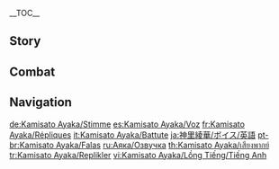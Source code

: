 {{CharacterTabs}}
{{LanguageTabs}}
__TOC__
==Story==
{{VO/Story
|character           = Kamisato Ayaka
|name                = Kamisato Ayaka

|vo_01_01_title      = Hello
|vo_01_01_file       = VO_{language}{character} Hello.ogg
|vo_01_01_tx         = Master of [[Inazuma]] Kamisato Art Tachi Jutsu &mdash; Kamisato Ayaka, present!<br>Delighted to make your acquaintance.

|vo_02_01_title      = Chat: Stability
|vo_02_01_file       = VO_{language}{character} Chat - Stability.ogg
|vo_02_01_tx         = I only wish life could be as leisurely as this a little more often... How greedy of me.

|vo_02_02_title      = Chat: Sword
|vo_02_02_file       = VO_{language}{character} Chat - Sword.ogg
|vo_02_02_tx         = A blade is like a tea-leaf. Only those who sample it many times can appreciate its true qualities.

|vo_02_03_title      = Chat: Zoning Out
|vo_02_03_file       = VO_{language}{character} Chat - Zoning Out.ogg
|vo_02_03_tx         = So this is a day in the life of the [[Traveler]]... Hehe, I'm learning more about you all the time.

|vo_02_04_title      = Chat: Famous Sword
|vo_02_04_file       = VO_{language}{character} Chat - Famous Sword.ogg
|vo_02_04_tx         = A blade embraces its duty as a jeweler cherishes their gems.

|vo_03_01_title      = When It Rains
|vo_03_01_file       = VO_{language}{character} When It Rains.ogg
|vo_03_01_tx         = Come with me, let us find shelter from the rain.

|vo_03_02_title      = When Thunder Strikes
|vo_03_02_file       = VO_{language}{character} When Thunder Strikes.ogg
|vo_03_02_tx         = Her Excellency... What is she trying to communicate?
|vo_03_02_mention    = Raiden Shogun

|vo_03_03_title      = When It Snows
|vo_03_03_file       = VO_{language}{character} When It Snows.ogg
|vo_03_03_tx         = "Snow that once adorned the world in silver, thaws to reveal the gleam of the fruit upon frost-laden branches." *sigh* How picturesque! Only some tea would make this setting more complete.

|vo_03_04_title      = When the Sun Is Out
|vo_03_04_file       = VO_{language}{character} When the Sun Is Out.ogg
|vo_03_04_tx         = There's a pleasant breeze and glorious sunshine... So, where shall we go for a walk?

|vo_03_05_title      = When It's Windy
|vo_03_05_file       = VO_{language}{character} When It's Windy.ogg
|vo_03_05_tx         = Close your eyes and face the wind... It feels wonderful, doesn't it?

|vo_04_01_title      = Good Morning
|vo_04_01_file       = VO_{language}{character} Good Morning.ogg
|vo_04_01_tx         = Oh, good morning, Traveler. ...Whenever I see you in the morning, somehow, it makes me feel like... today is going to be a good day.

|vo_04_02_title      = Good Afternoon
|vo_04_02_file       = VO_{language}{character} Good Afternoon.ogg
|vo_04_02_tx         = Good afternoon. It is normal to feel drowsy after lunch, might I interest you in a game of Go to stimulate the mind?

|vo_04_03_title      = Good Evening
|vo_04_03_file       = VO_{language}{character} Good Evening.ogg
|vo_04_03_tx         = Greetings. An auspicious breeze blows this evening. Tonight will be peaceful.

|vo_04_04_title      = Good Night
|vo_04_04_file       = VO_{language}{character} Good Night.ogg
|vo_04_04_tx         = "Was it one's thoughts that drew him to my dreams? Had I known it a dream, one would not have awakened." Hehe, I love that poem.

|vo_05_01_title      = About {character}: [[Yashiro Commission]]
|vo_05_01_file       = VO_{language}{character} About {character} - Yashiro Commission.ogg
|vo_05_01_tx         = "[[Inazuma Shogunate]], Yashiro Commission, [[Kamisato Clan]]." Widely known as one of the most distinguished clans in all of Inazuma, it is the branch of the [[Tri-Commission]] that manages ceremonial and cultural affairs. Since my parents passed, Brother and I assumed responsibility for all clan matters, big and small.
|vo_05_01_mention    = Kamisato Ayato,Kamisato Kayo

|vo_05_02_title      = About {character}: Position
|vo_05_02_friendship = 4
|vo_05_02_file       = VO_{language}{character} About {character} - Position.ogg
|vo_05_02_tx         = Many look up to me as the Shirasagi Himegimi and as the daughter of the Kamisato Clan. But the object of their respect has everything to do with my position, and nothing at all to do with me, Ayaka. It makes me think that... maybe, there is only one person I know who is truly able to get close to me...

|vo_05_03_title      = About {character}: Aspiration
|vo_05_03_friendship = 6
|vo_05_03_file       = VO_{language}{character} About {character} - Aspiration.ogg
|vo_05_03_tx         = Today, as in the past, I aspire to be somebody whom everyone can trust. But what motivates me is no longer the responsibilities I shoulder, or the expectations of other people. Rather, it is the fact that you are this kind of person, too.

|vo_06_01_title      = About Us: Teahouse
|vo_06_01_file       = VO_{language}{character} About Us - Teahouse.ogg
|vo_06_01_tx         = If you've got time, shall we take a walk to [[Komore Teahouse]]? To chat about the art of tea on a pleasant day like this seems like the sophisticated thing to do.

|vo_06_02_title      = About Us: Festivals
|vo_06_02_friendship = 6
|vo_06_02_quest      = The Whispers of the Crane and the White Rabbit
|vo_06_02_file       = VO_{language}{character} About Us - Festivals.ogg
|vo_06_02_tx         = If I ever have the chance, I would very much like to experience the festivities of another nation with you one day. Though, I will need some guidance on local customs and etiquette, and advice on what gifts to bring... Could I trouble you to give me some guidance?

|vo_07_01_title      = About the [[Vision]]
|vo_07_01_friendship = 4
|vo_07_01_file       = VO_{language}{character} About the Vision.ogg
|vo_07_01_tx         = Visions are a seal of approval for those who are most ambitious. As for my own ambitions, they shall remain private for now. It is nothing more than an insignificant dream.

|vo_07_02_title      = Something to Share
|vo_07_02_file       = VO_{language}{character} Something to Share.ogg
|vo_07_02_tx         = It is said that "the flavor of Zen is that of tea," and it is also said that "the power of Zen is that of the blade." One might then ask: What does that say about the relationship between tea and the blade?

|vo_07_03_title      = Interesting Things
|vo_07_03_file       = VO_{language}{character} Interesting Things.ogg
|vo_07_03_tx         = Have you ever noticed the withering sakura tree in the city? For me, there is a beauty to the withering, it brings back fond memories of the spring. Most people don't agree &mdash; sakura trees that will never bloom again are removed. But when I look at a tree, all I want is to see it blossom again... just one more time...

|vo_08_01_title      = About [[Thoma]]
|vo_08_01_friendship = 4
|vo_08_01_file       = VO_{language}{character} About Thoma.ogg
|vo_08_01_tx         = Thoma is a dear friend. He always lifts my spirits with his sunny disposition. In a sense, I think of him as another brother, and as a full member of the Kamisato Clan.
|vo_08_01_mention    = Thoma

|vo_08_02_title      = About [[Kujou Sara]]
|vo_08_02_friendship = 4
|vo_08_02_file       = VO_{language}{character} About Kujou Sara.ogg
|vo_08_02_tx         = Kujou Sara of the [[Tenryou Commission]] is... not known to smile, and I have had my fair share of disputes with her. She is, however, a loyal servant to Inazuma, there is no question about that.
|vo_08_02_mention    = Kujou Sara

|vo_08_03_title      = About [[Shikanoin Heizou]]
|vo_08_03_friendship = 4
|vo_08_03_file       = VO_{language}{character} About Shikanoin Heizou.ogg
|vo_08_03_tx         = Mr. Shikanoin belongs to the Tenryou Commission, just like [[Kujou Sara|Miss Kujou]]. He is very... principled, sometimes even more determinedly so than Miss Kujou. The only thing is, when it comes to the question of which matters should be governed by his principles, I believe only Mr. Shikanoin himself knows the answer...
|vo_08_03_mention    = Kujou Sara,Shikanoin Heizou

|vo_08_04_title      = About [[Sayu]]
|vo_08_04_friendship = 4
|vo_08_04_file       = VO_{language}{character} About Sayu.ogg
|vo_08_04_tx         = Ah, little Sayu. She hasn't been causing you any trouble lately, has she? Hehe, if you ever notice her slacking off, please let me know.
|vo_08_04_mention    = Sayu

|vo_08_05_title      = About the [[Raiden Shogun]]: Guesswork
|vo_08_05_friendship = 4
|vo_08_05_file       = VO_{language}{character} About the Raiden Shogun - Guesswork.ogg
|vo_08_05_tx         = The Almighty Shogun? It would be improper of me to comment, given that I am one of her subjects. All I will say is that... I think that Her Excellency must get lonely on the road to eternity.
|vo_08_05_mention    = Raiden Shogun,Ei

|vo_08_06_title      = About the Raiden Shogun: Standpoint
|vo_08_06_friendship = 6
|vo_08_06_quest      = Omnipresence Over Mortals
|vo_08_06_subtitle   = For English, this line does not feature audio.
|vo_08_06_file       = VO_{language}{character} About the Raiden Shogun - Standpoint.ogg
|vo_08_06_tx         = To witness the [[Musou no Hitotachi]] and live to tell the tale is quite a remarkable feat. Even though I recognize her as our true deity with the power to change Inazuma's fate at will, if there is conflict between the two of you, then... I shall choose to side with you.
|vo_08_06_mention    = Raiden Shogun,Ei

|vo_08_07_title      = About [[Yae Miko]]
|vo_08_07_friendship = 4
|vo_08_07_file       = VO_{language}{character} About Yae Miko.ogg
|vo_08_07_tx         = I have always greatly enjoyed working with Guuji Yae. Organizing festival affairs generally takes a lot of effort and doesn't generate much income, but Guuji Yae's events always come off both elegant and profitable.
|vo_08_07_mention    = Yae Miko

|vo_08_08_title      = About [[Kamisato Ayato]]
|vo_08_08_friendship = 4
|vo_08_08_file       = VO_{language}{character} About Kamisato Ayato.ogg
|vo_08_08_tx         = As the head of the Kamisato Clan, brother always has a full schedule of places he needs to be. I do try my best to share his load, but there is no changing the pressure he is subjected to all year round, and the toll it takes upon him. *sigh* If you see him, remind him to take care of himself, for his sister's sake...
|vo_08_08_mention    = Kamisato Ayato

|vo_08_09_title      = About [[Yoimiya]]
|vo_08_09_friendship = 4
|vo_08_09_file       = VO_{language}{character} About Yoimiya.ogg
|vo_08_09_tx         = The Yashiro Commission and the shrine maidens are responsible for festival affairs, and Yoimiya, as a fireworks expert, knows how to create an atmosphere. So we have become well acquainted with her over the years.<br>Hmm? Public order and fire prevention? We factor these concerns in well in advance during the planning stage. To deny people the chance to see fireworks simply for these reasons would leave them feeling very disappointed.
|vo_08_09_mention    = Yoimiya

|vo_09_01_title      = More About {character}: I
|vo_09_01_quest      = Stillness, the Sublimation of Shadow
|vo_09_01_file       = VO_{language}{character} More About {character} - 01.ogg
|vo_09_01_tx         = Your request is quite unusual for me. Since I see you as a friend, it would only be fair to be open and honest with you, but if this means sharing secrets of the Kamisato Clan... I would ask that you keep anything I tell you in strict confidence.

|vo_09_02_title      = More About {character}: II
|vo_09_02_friendship = 3
|vo_09_02_quest      = Stillness, the Sublimation of Shadow
|vo_09_02_file       = VO_{language}{character} More About {character} - 02.ogg
|vo_09_02_tx         = The Kamisato Clan once suffered a major blow when we failed to protect a swordsmith of national significance. We were harassed by the [[Fatui]], we lost many of our people, and we received a great deal of criticism. It all aged Father greatly, and severely damaged the Kamisato Clan's standing within the Shogunate. Brother has worked tirelessly to reverse the trend since he assumed leadership, but although our clan's position is now restored and the Yashiro Commission is unified once more, we still rely on Brother to make the decisions on all matters of any importance.
|vo_09_02_mention    = Kamisato Ayato

|vo_09_03_title      = More About {character}: III
|vo_09_03_friendship = 4
|vo_09_03_quest      = Stillness, the Sublimation of Shadow
|vo_09_03_file       = VO_{language}{character} More About {character} - 03.ogg
|vo_09_03_tx         = The art of blade forging taught by the Shogun varies based on astrology, application, materials used, the furnace conditions, individual personalities, and elemental changes. These differences between smiths is what gave rise to the [[Raiden Gokaden]]. Swordsmiths capable of forging renowned blades are seen as spiritual personnel with sacred abilities, and as such they should be managed by the Yashiro Commission, which oversees all cultural, artistic, and ceremonial affairs. So naturally, the swordsmith's betrayal is the fault of ineffectual management by the Kamisato Clan.
|vo_09_03_mention    = Raiden Shogun,Ei

|vo_09_04_title      = More About {character}: IV
|vo_09_04_friendship = 5
|vo_09_04_quest      = Stillness, the Sublimation of Shadow
|vo_09_04_file       = VO_{language}{character} More About {character} - 04.ogg
|vo_09_04_tx         = My [[Kamisato Kayo|mother]] was the most incredible person. She was always so dignified and elegant, always smiling, no matter what situation she might be facing. She had so much to deal with in the clan on so many levels, but she took it all in stride &mdash; it was like nothing could ever faze her. Everything about her was perfect, and I say that without exaggerating. *sigh* But the moment she passed away, I realized... I couldn't hide behind my mother any longer. I wasn't little Ayaka any more.
|vo_09_04_mention    = Kamisato Kayo

|vo_09_05_title      = More About {character}: V
|vo_09_05_friendship = 6
|vo_09_05_quest      = Stillness, the Sublimation of Shadow
|vo_09_05_file       = VO_{language}{character} More About {character} - 05.ogg
|vo_09_05_tx         = What I want to say next is perhaps not befitting of a member of the Inazuma Shogunate, Yashiro Commission, Kamisato Clan, but... unless I am mistaken, I trust that you will not take issue with this slight departure from convention on my part...<br>That is to say... I'm a little tired, may I rest my head on your shoulder? Just for a moment.

|vo_10_01_title      = {character}'s Hobbies
|vo_10_01_file       = VO_{language}{character} Hobbies.ogg
|vo_10_01_tx         = I have great affection for the arts: music, song, poetry, shougi, and dancing. And you?

|vo_10_02_title      = {character}'s Troubles: Concerns
|vo_10_02_file       = VO_{language}{character} Troubles - Concerns.ogg
|vo_10_02_tx         = Troubles? Well, I mean... that's life, isn't it? There will always be things that don't go one's way. But I do not wish to worry those around me on account of things that are my concern alone... so, it is best if I keep them to myself.

|vo_10_03_title      = {character}'s Troubles: Desires
|vo_10_03_friendship = 6
|vo_10_03_file       = VO_{language}{character} Troubles - Desires.ogg
|vo_10_03_tx         = Openness is something I find very difficult. I constantly have to remind myself that as a lady of the Kamisato Clan, there are countless people watching and countless expectations to live up to. I must be a model of exemplary conduct at all times. But even so, shouldn't I still follow my dreams? Shouldn't I... share my true feelings with you?

|vo_10_04_title      = Favorite Food
|vo_10_04_file       = VO_{language}{character} Favorite Food.ogg
|vo_10_04_tx         = I'm fascinated by food from overseas. Though I don't get to try it very often... So, if I had to choose something from Inazuma, then probably... Chazuke. But not when anybody else is watching... So I tell you that in confidence.

|vo_10_05_title      = Least Favorite Food
|vo_10_05_file       = VO_{language}{character} Least Favorite Food.ogg
|vo_10_05_tx         = Though I do not eschew animal fat and organs entirely, they are far from my first choice.

<!-- Receiving a Gift -->
|vo_11_01_title      = Receiving a Gift: I
|vo_11_01_file       = VO Kamisato Ayaka Receiving a Gift - 01.ogg
|vo_11_01_tx         = Mmm... Yes, I am truly fortunate...

|vo_11_02_title      = Receiving a Gift: II
|vo_11_02_file       = VO Kamisato Ayaka Receiving a Gift - 02.ogg
|vo_11_02_tx         = Thank you for the opportunity to try this dish. I will always savor it.

|vo_11_03_title      = Receiving a Gift: III
|vo_11_03_file       = VO Kamisato Ayaka Receiving a Gift - 03.ogg
|vo_11_03_tx         = Hmm... It's a bit greasy for my taste.

|vo_12_01_title      = Birthday
|vo_12_01_file       = VO_{language}{character} Birthday.ogg
|vo_12_01_tx         = Come with me! We're not going far away &mdash; I promise it won't delay you too much.<br>I managed to find out when your birthday was well in advance, so I could prepare in good time. Hopefully this wasn't assuming too much, but I guessed you might prefer this to an expensive gift.<br>In honor of your birthday, please allow me to perform a fan dance for you.

|vo_13_01_title      = Feelings About Ascension: Intro
|vo_13_01_ascension  = 1
|vo_13_01_file       = VO_{language}{character} Feelings About Ascension - 01.ogg
|vo_13_01_tx         = Thank you very much. It has been richly rewarding to learn from you so far, and I believe my skills with the blade can go even further still.

|vo_13_02_title      = Feelings About Ascension: Building Up
|vo_13_02_ascension  = 2
|vo_13_02_file       = VO_{language}{character} Feelings About Ascension - 02.ogg
|vo_13_02_tx         = Thank you for your guidance. With your assistance, I am gaining a more thorough understanding of my capabilities.

|vo_13_03_title      = Feelings About Ascension: Climax
|vo_13_03_ascension  = 4
|vo_13_03_file       = VO_{language}{character} Feelings About Ascension - 03.ogg
|vo_13_03_tx         = I feel more competent now than ever before. I even have the time outside my work for the Yashiro Commission to try some new things. Would you like to try one of my home-made snacks? I just learned how to make them recently.

|vo_13_04_title      = Feelings About Ascension: Conclusion
|vo_13_04_ascension  = 6
|vo_13_04_file       = VO_{language}{character} Feelings About Ascension - 04.ogg
|vo_13_04_tx         = "Though I cling to that which has given me the strength to hold on, the weight of letting go is ever-foreboding."<br>My apologies, it should be a happy occasion, and yet it is such a sad phrase that comes to mind. Our time together has been so pleasant that I am fearful of losing what I have gained. I'm sorry, I must compose myself.
}}

==Combat==
{{Combat VO
|character           = Kamisato Ayaka

|skill_1_tx          = Take flight.
|skill_2_tx          = My apologies.
|skill_3_tx          = Whirling snow.

|burst_1_tx          = Embrace the ice.
|burst_2_tx          = Sakura swirl.
|burst_3_tx          = Kamisato Art: Soumetsu!

|sprint-s_1_file     = Sprint Start 01,Sprint Start 02,Sprint Start 03

|glider_1_file       = Deploying Wind Glider 01,Deploying Wind Glider 02,Deploying Wind Glider 03

|chest_1_tx          = Collecting rare and exquisite treasures... Yes, this seems suitably sophisticated.
|chest_2_tx          = Hehe... Today is a lucky day.
|chest_3_tx          = I shall treasure this good fortune.

|low-hp_1_tx         = I will not stand for this.
|low-hp_2_tx         = A worthy opponent...
|low-hp_3_tx         = We ought to end this!

|ally-low-hp_1_tx    = Do not overdo it.
|ally-low-hp_2_tx    = Take care!

|fallen_1_tx         = Pardon my indiscretion...
|fallen_2_tx         = Much remains... unfinished...
|fallen_3_tx         = I have dishonored... our clan...

|hit-l_1_file        = Light Hit Taken 01,Light Hit Taken 02,Light Hit Taken 03,Light Hit Taken 04,Light Hit Taken 05,Light Hit Taken 06

|hit-h_1_tx          = So rude!
|hit-h_2_tx          = Unthinkable...
|hit-h_3_file        = Heavy Hit Taken 03,Heavy Hit Taken 04,Heavy Hit Taken 05,Heavy Hit Taken 06

|join_1_tx           = Kamisato Ayaka, present.
|join_2_tx           = I await your instruction.
|join_3_tx           = A pleasure to be working with you.

|idle_1_file         = Standby 02
|idle_1_actual_tx    = A blade embraces its duty as a jeweler cherishes their gems.

|atk-l_1_file        = Light Attack 01,Light Attack 02,Light Attack 03,Light Attack 04,Light Attack 05,Light Attack 06,Light Attack 07

|atk-m_1_file        = Mid Attack 01,Mid Attack 02,Mid Attack 03

|atk-h_1_file        = Heavy Attack 01,Heavy Attack 02,Heavy Attack 03

|climb_1_file        = Climbing 01,Climbing 02,Climbing 03,Climbing 04,Climbing 05

|climb-b_1_file      = Climbing Breath 01,Climbing Breath 02,Climbing Breath 03
|jump_1_file         = Jumping 01,Jumping 02,Jumping 03,Jumping 04,Jumping 05
}}

==Navigation==
{{Character Navbox|VO}}

[[de:Kamisato Ayaka/Stimme]]
[[es:Kamisato Ayaka/Voz]]
[[fr:Kamisato Ayaka/Répliques]]
[[it:Kamisato Ayaka/Battute]]
[[ja:神里綾華/ボイス/英語]]
[[pt-br:Kamisato Ayaka/Falas]]
[[ru:Аяка/Озвучка]]
[[th:Kamisato Ayaka/เสียงพากย์]]
[[tr:Kamisato Ayaka/Replikler]]
[[vi:Kamisato Ayaka/Lồng Tiếng/Tiếng Anh]]
